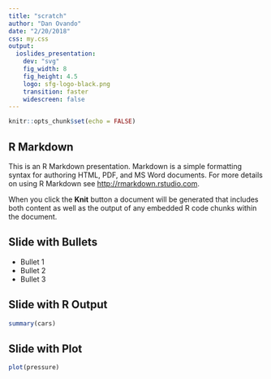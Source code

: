 ```yaml
---
title: "scratch"
author: "Dan Ovando"
date: "2/20/2018"
css: my.css
output: 
  ioslides_presentation:
    dev: "svg"
    fig_width: 8
    fig_height: 4.5
    logo: sfg-logo-black.png
    transition: faster
    widescreen: false
---
```


```r
knitr::opts_chunk$set(echo = FALSE)
```

## R Markdown

This is an R Markdown presentation. Markdown is a simple formatting syntax for authoring HTML, PDF, and MS Word documents. For more details on using R Markdown see <http://rmarkdown.rstudio.com>.

When you click the **Knit** button a document will be generated that includes both content as well as the output of any embedded R code chunks within the document.

## Slide with Bullets

- Bullet 1
- Bullet 2
- Bullet 3

## Slide with R Output

```r
summary(cars)
```

## Slide with Plot

```r
plot(pressure)
```

